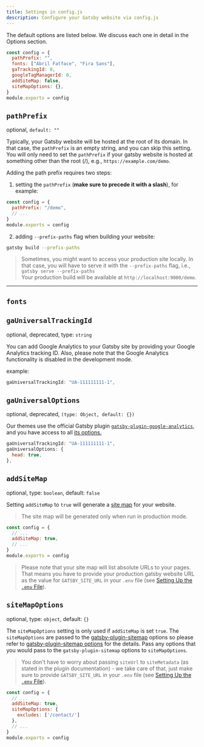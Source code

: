 ```yaml
---
title: Settings in config.js
description: Configure your Gatsby website via config.js
---
```


The default options are listed below.
We discuss each one in detail in the Options section.

```javascript title=config.js
const config = {
  pathPrefix: "",
  fonts: ["Abril Fatface", "Fira Sans"],
  gaTrackingId: 0,
  googleTagManagerId: 0,
  addSiteMap: false,
  siteMapOptions: {},
}
module.exports = config
```

## `pathPrefix`  
optional, `default: ""`

Typically, your Gatsby website will be hosted at the root of its domain. In that case, the `pathPrefix` is an empty string, and you can skip this setting.  
You will only need to set the `pathPrefix` if your gatsby website is hosted at something other than the root (/), e.g., `https://example.com/demo`.

Adding the path prefix requires two steps:

<div class="steps">

1. setting the `pathPrefix` (**make sure to precede it with a slash**), for example:

  ```javascript title=config.js
  const config = {
    pathPrefix: "/demo",
    // ...
  }
  module.exports = config
  ```

2. adding `--prefix-paths` flag when building your website:
  ```bash
  gatsby build --prefix-paths
  ```

</div>

> Sometimes, you might want to access your production site locally. In that case, you will have to serve it with the `--prefix-paths` flag, i.e., `gatsby serve --prefix-paths`  
> Your production build will be available at `http://localhost:9000/demo`.

---

## `fonts`

## `gaUniversalTrackingId`
optional, deprecated, type: `string`

You can add Google Analytics to your Gatsby site by
providing your Google Analytics tracking ID.
Also, please note that the Google Analytics functionality is disabled in the development mode.

example:

```javascript
gaUniversalTrackingId: "UA-111111111-1",
```

## `gaUniversalOptions`
optional, deprecated, `(type: Object, default: {})`

Our themes use the official Gatsby plugin [`gatsby-plugin-google-analytics`](https://www.npmjs.com/package/gatsby-plugin-google-analytics), and
you have access to all [its options.](https://www.npmjs.com/package/gatsby-plugin-google-analytics#how-to-use)

```javascript
gaUniversalTrackingId: "UA-111111111-1",
gaUniversalOptions: {
  head: true,
},
```

## `addSiteMap`
optional, type: `boolean`, default: `false`

Setting `addSiteMap` to `true` will generate a [site map](https://en.wikipedia.org/wiki/Site_map) for your website.

> The site map will be generated only when run in production mode.

```javascript title=config.js
const config = {
  // ...
  addSiteMap: true,
  // ...
}
module.exports = config
```

> Please note that your site map will list absolute URLs to your pages. That means you have to provide your production gatsby website URL as the value for `GATSBY_SITE_URL` in your `.env` file (see [Setting Up the `.env` File](/setup/gatsby/#setting-up-the-env-file)).

## `siteMapOptions`
optional, type: `object`, default: `{}`

The `siteMapOptions` setting is only used if `addSiteMap` is set `true`. The `siteMapOptions` are passed to the [gatsby-plugin-sitemap](https://www.gatsbyjs.org/packages/gatsby-plugin-sitemap/) options so please refer to [gatsby-plugin-sitemap options](https://www.gatsbyjs.org/packages/gatsby-plugin-sitemap/#options) for the details. Pass any options that you would pass to the `gatsby-plugin-sitemap` options to `siteMapOptions`.

> You don't have to worry about passing `siteUrl` to `siteMetadata` (as stated in the plugin documentation) - we take care of that, just make sure to provide `GATSBY_SITE_URL` in your `.env` file (see [Setting Up the `.env` File](/setup/gatsby/#setting-up-the-env-file)).

```javascript title=config.js
const config = {
  // ...
  addSiteMap: true,
  siteMapOptions: {
    excludes: ['/contact/']
  },
  // ...
}
module.exports = config
```
 